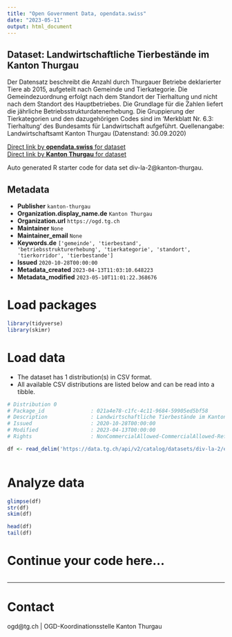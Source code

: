 ```yaml
---
title: "Open Government Data, opendata.swiss"
date: "2023-05-11"
output: html_document
---
```


## Dataset: Landwirtschaftliche Tierbestände im Kanton Thurgau

Der Datensatz beschreibt die Anzahl durch Thurgauer Betriebe deklarierter Tiere ab 2015, aufgeteilt nach Gemeinde und Tierkategorie. Die Gemeindezuordnung erfolgt nach dem Standort der Tierhaltung und nicht nach dem Standort des Hauptbetriebes. Die Grundlage für die Zahlen liefert die jährliche Betriebsstrukturdatenerhebung. Die Gruppierung der Tierkategorien und den dazugehörigen Codes sind im 'Merkblatt Nr. 6.3: Tierhaltung' des Bundesamts für Landwirtschaft aufgeführt.
Quellenangabe: Landwirtschaftsamt Kanton Thurgau (Datenstand: 30.09.2020)

[Direct link by **opendata.swiss** for dataset](https://opendata.swiss/de/dataset/landwirtschaftliche-tierbestande-im-kanton-thurgau1)<br>
[Direct link by **Kanton Thurgau** for dataset](https://data.tg.ch/explore/dataset/div-la-2/)

Auto generated R starter code for data set div-la-2@kanton-thurgau.

## Metadata

- **Publisher** `kanton-thurgau`
- **Organization.display_name.de** `Kanton Thurgau`
- **Organization.url** `https://ogd.tg.ch`
- **Maintainer** `None`
- **Maintainer_email** `None`
- **Keywords.de** `['gemeinde', 'tierbestand', 'betriebsstrukturerhebung', 'tierkategorie', 'standort', 'tierkorridor', 'tierbestande']`
- **Issued** `2020-10-28T00:00:00`
- **Metadata_created** `2023-04-13T11:03:10.648223`
- **Metadata_modified** `2023-05-10T11:01:22.368676`


# Load packages

```r

library(tidyverse)
library(skimr)

```

# Load data

-   The dataset has 1 distribution(s) in CSV format.
-   All available CSV distributions are listed below and can be read into a tibble.

```r

# Distribution 0
# Package_id               : 021a4e78-c1fc-4c11-9684-59905ed5bf58
# Description              : Landwirtschaftliche Tierbestände im Kanton Thurgau (csv)
# Issued                   : 2020-10-28T00:00:00
# Modified                 : 2023-04-13T00:00:00
# Rights                   : NonCommercialAllowed-CommercialAllowed-ReferenceRequired

df <- read_delim('https://data.tg.ch/api/v2/catalog/datasets/div-la-2/exports/csv')



```

# Analyze data

```r

glimpse(df)
str(df)
skim(df)

head(df)
tail(df)

```

# Continue your code here...

```r

```

------------------------------------------------------------------------

# Contact

ogd@tg.ch | OGD-Koordinationsstelle Kanton Thurgau
